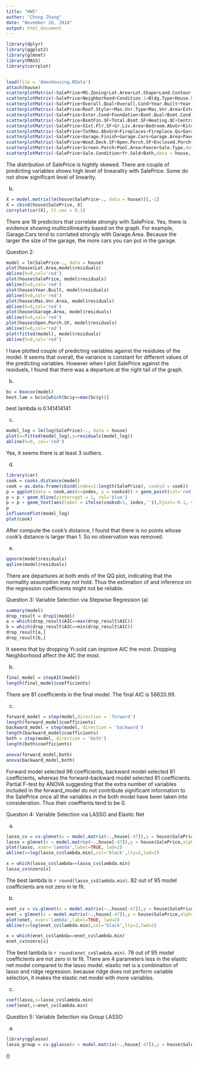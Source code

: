```yaml
---
title: "HW5"
author: "Chong Zhang"
date: "November 26, 2018"
output: html_document
---
```


```r
library(dplyr)
library(ggplot2)
library(glmnet)
library(MASS)
library(corrplot)


load(file = 'AmesHousing.RData')
attach(house)
scatterplotMatrix(~SalePrice+MS.Zoning+Lot.Area+Lot.Shape+Land.Contour,data = house, smooth=FALSE)
scatterplotMatrix(~SalePrice+Neighborhood+Condition.1+Bldg.Type+House.Style,data = house, smooth=FALSE)
scatterplotMatrix(~SalePrice+Overall.Qual+Overall.Cond+Year.Built+Year.Remod.Add, smooth=FALSE)
scatterplotMatrix(~SalePrice+Roof.Style++Mas.Vnr.Type+Mas.Vnr.Area+Exter.Qual,data = house, smooth=FALSE)
scatterplotMatrix(~SalePrice+Exter.Cond+Foundation+Bsmt.Qual+Bsmt.Cond,data = house, smooth=FALSE)
scatterplotMatrix(~SalePrice+BsmtFin.SF+Total.Bsmt.SF+Heating.QC+Central.Air, data = house, smooth=FALSE)
scatterplotMatrix(~SalePrice+X1st.Flr.SF+Gr.Liv.Area+Bedroom.AbvGr+Kitchen.Qual,data = house, smooth=FALSE)
scatterplotMatrix(~SalePrice+TotRms.AbvGrd+Fireplaces+Fireplace.Qu+Garage.Type,data = house, smooth=FALSE)
scatterplotMatrix(~SalePrice+Garage.Finish+Garage.Cars+Garage.Area+Paved.Drive,data = house, smooth=FALSE)
scatterplotMatrix(~SalePrice+Wood.Deck.SF+Open.Porch.SF+Enclosed.Porch+X3Ssn.Porch,data = house, smooth=FALSE)
scatterplotMatrix(~SalePrice+Screen.Porch+Pool.Area+Fence+Sale.Type,data = house, smooth=FALSE)
scatterplotMatrix(~SalePrice+Sale.Condition+Yr.Sold+Bath,data = house, smooth=FALSE)

```

The distribution of SalePrice is hightly skewed. There are couple of predicting variables shows high level of linearality with SalePrice. Some do not show significant level of linearity. 

(b)

```r
X = model.matrix(lm(house$SalePrice~., data = house))[,-1]
X = cbind(house$SalePrice, X)
corrplot(cor(X), tl.cex = 0.1)
```

There are 18 predictors that correlate strongly with SalePrice.
Yes, there is evidence showing multicollinearity based on the graph. For example, Garage.Cars tend to corrlated strongly with Garage.Area. Because the larger the size of the garage, the more cars you can put in the garage.

Question 2:
```r
model = lm(SalePrice~., data = house)
plot(house$Lot.Area,model$residuals)
abline(h=0,col='red')
plot(house$SalePrice, model$residuals)
abline(h=0,col='red')
plot(house$Year.Built, model$residuals)
abline(h=0,col='red')
plot(house$Mas.Vnr.Area, model$residuals)
abline(h=0,col='red')
plot(house$Garage.Area, model$residuals)
abline(h=0,col='red')
plot(house$Open.Porch.SF, model$residuals)
abline(h=0,col='red')
plot(fitted(model), model$residuals)
abline(h=0,col='red')
```

I have plotted couple of predicting variables against the residules of the model. It seems that overall, the variance is constant for different values of the predicting variables.
However when I plot SalePrice against the residuels, I found that there was a departure at the right tail of the graph.

(b)
```r
bc = boxcox(model)
best.lam = bc$x[which(bc$y==max(bc$y))]
```

best lambda is 0.141414141

(c)
```r
model_log = lm(log(SalePrice)~., data = house)
plot(x=fitted(model_log),y=residuals(model_log))
abline(h=0, col='red')


```

Yes, it seems there is at least 3 outliers.

(d)
```r
library(car)
cook = cooks.distance(model)
cook = as.data.frame(cbind(index=1:length(SalePrice), cooksd = cook))
p = ggplot(data = cook,aes(x=index, y = cooksd)) + geom_point(col='red')+xlab('Index')+ylab('Cook\'s distance')+theme(axis.title = element_text(size=12))
p = p + geom_hline(yintercept = 1, col='blue')
p = p + geom_text(aes(label = ifelse(cooksd>1, index,'')),hjust=-0.1, vjust=0.01)
p
influencePlot(model_log)
plot(cook)
```

After compute the cook's distance, I found that there is no points whose cook's distance is larger than 1. So no observation was removed.

(e)
```r
qqnorm(model$residuals)
qqline(model$residuals)

```

There are departures at both ends of the QQ plot, indicating that the normality assumption may not hold. Thus the estimation of and inference on the regression coefficients might not be reliable.

Question 3: Variable Selection via Stepwise Regression
(a)
```r
summary(model)
drop_result = drop1(model)
a = which(drop_result$AIC==max(drop_result$AIC))
b = which(drop_result$AIC==min(drop_result$AIC))
drop_result[a,]
drop_result[b,]
```


It seems that by dropping Yr.sold can improve AIC the most. Dropping Neighborhood affect the AIC the most.


(b)
```r
final_model = stepAIC(model)
length(final_model$coefficients)
```

There are 81 coefficients in the final model. The final AIC is 56620.99.

(c)
```r
forward_model = step(model,direction = 'forward')
length(forward_model$coefficients)
backward_model = step(model, direction = 'backward')
length(backward_model$coefficients)
both = step(model, direction = 'both')
length(both$coefficients)

anova(forward_model,both)
anova(backward_model,both)

```

Forward model selected 96 coefficients, backward model selected 81 coefficients, whereas the forward-backward model selected 81 coefficients. Partial F-test by ANOVA suggesting that the extra number of variables included in the forward_model do not contribute significant information to the SalePrice once all the variables in the both model have been taken into consideration. Thus their coeiffients tend to be 0.

Question 4: Variable Selection via LASSO and Elastic Net

(a)
```r
lasso_cv = cv.glmnet(x = model.matrix(~.,house[-47]),y = house$SalePrice,alpha = 1,nfolds = 10)
lasso = glmnet(x = model.matrix(~.,house[-47]),y = house$SalePrice,alpha = 1, nlambda = 100)
plot(lasso, xvar='lambda',label=TRUE, lwd=2)
abline(v=log(lasso_cv$lambda.min),col='black',lty=2,lwd=2)

x = which(lasso_cv$lambda==lasso_cv$lambda.min)
lasso_cv$nzero[x]

```

The best lambda is ```r round(lasso_cv$lambda.min)```. 82 out of 95 model coefficients are not zero in te fit.

(b)

```r
enet_cv = cv.glmnet(x = model.matrix(~.,house[-47]),y = house$SalePrice,alpha = 0.5,nfolds = 10)
enet = glmnet(x = model.matrix(~.,house[-47]),y = house$SalePrice,alpha = 1, nlambda = 100)
plot(enet, xvar='lambda',label=TRUE, lwd=2)
abline(v=log(enet_cv$lambda.min),col='black',lty=2,lwd=2)

x = which(enet_cv$lambda==enet_cv$lambda.min)
enet_cv$nzero[x]
```

The best lambda is ```r round(enet_cv$lambda.min)```. 78 out of 95 model coefficients are not zero in te fit. There are 4 parameters less in the elastic net model compared to the lasso model. elastic net is a combination of lasso and ridge regression. because ridge does not perform variable selection, it makes the elastic net model with more variables.

(c)

```r
coef(lasso,s=lasso_cv$lambda.min)
coef(enet,s=enet_cv$lambda.min)


```

Question 5: Variable Selection via Group LASSO

(a)
```r
library(gglasso)
lasso_group = cv.gglasso(x = model.matrix(~.,house[-47]),y = house$SalePrice,group = ,nfolds = 10)


```


()